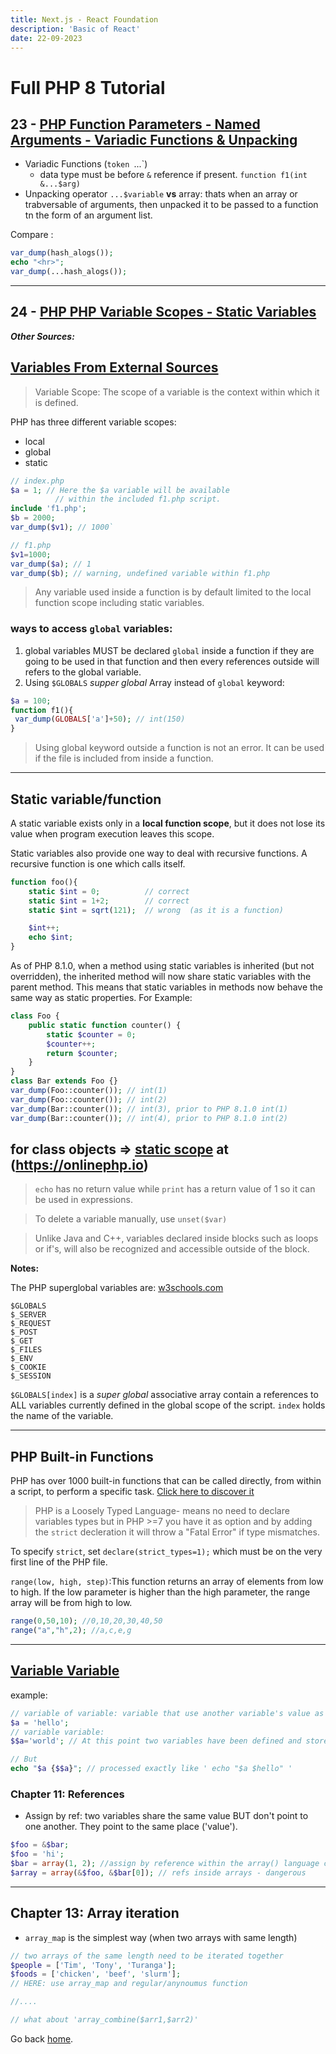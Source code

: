 ```yaml
---
title: Next.js - React Foundation
description: 'Basic of React'
date: 22-09-2023
---
```


# Full PHP 8 Tutorial

## 23 - [PHP Function Parameters - Named Arguments - Variadic Functions & Unpacking](https://www.youtube.com/watchv=I9XkWyets9w)

- Variadic Functions (`token `...`)
    - data type must be before `&` reference if present.
     `function f1(int &...$arg)`
- Unpacking operator `...$variable` **vs** array: thats when an array or trabversable of arguments, then unpacked it to be passed to a function tn the  form of an argument list.

Compare :

```php
var_dump(hash_alogs());
echo "<hr>";
var_dump(...hash_alogs());
```

---

## 24 - [PHP PHP Variable Scopes - Static Variables](https://www.youtube.com/watch?v=et1aVZWMvVE&list=PLr3d3QYzkw2xabQRUpcZ_IBk9W50M9pe-&index=24)

_**Other Sources:**_

## [Variables From External Sources](https://www.php.net/manual/en/language.variables.external.php#language.variables.external)

> Variable Scope: The scope of a variable is the context within which it is defined.

PHP has three different variable scopes:

- local
- global
- static

```php
// index.php
$a = 1; // Here the $a variable will be available 
          // within the included f1.php script.
include 'f1.php';
$b = 2000;
var_dump($v1); // 1000`
```

```php
// f1.php
$v1=1000;
var_dump($a); // 1
var_dump($b); // warning, undefined variable within f1.php
```
 
> Any variable used inside a function is by default limited to the local function scope including static variables.

### ways to access `global` variables:

1. global variables MUST be declared `global` inside a function if they are going to be used in that function and then every references outside will refers to the global variable.
2. Using `$GLOBALS` *supper global* Array instead of `global` keyword:

```php
$a = 100;
function f1(){
 var_dump(GLOBALS['a']+50); // int(150)
}
```

> Using global keyword outside a function is not an error. It can be used if the file is included from inside a function.

---

## Static variable/function

A static variable exists only in a **local function scope**, but it does not lose its value when program execution leaves this scope. 

Static variables also provide one way to deal with recursive functions.
A recursive function is one which calls itself.

```php
function foo(){
    static $int = 0;          // correct 
    static $int = 1+2;        // correct
    static $int = sqrt(121);  // wrong  (as it is a function)

    $int++;
    echo $int;
}
```


As of PHP 8.1.0, when a method using static variables is inherited (but not overridden), the inherited method will now share static variables with the parent method. This means that static variables in methods now behave the same way as static properties. 
For Example:

```php
class Foo {
    public static function counter() {
        static $counter = 0;
        $counter++;
        return $counter;
    }
}
class Bar extends Foo {}
var_dump(Foo::counter()); // int(1)
var_dump(Foo::counter()); // int(2)
var_dump(Bar::counter()); // int(3), prior to PHP 8.1.0 int(1)
var_dump(Bar::counter()); // int(4), prior to PHP 8.1.0 int(2)
```

for class objects => [static scope](https://onlinephp.io/c/19db6) at (https://onlinephp.io)
---

> `echo` has no return value while `print` has a return value of 1 so it can be used in expressions.

> To delete a variable manually, use `unset($var)`

> Unlike Java and C++, variables declared inside blocks such as loops or if's, will also be recognized and accessible outside of the block.

**Notes:**

The PHP superglobal variables are: [w3schools.com](https://w3schools.com)

    $GLOBALS
    $_SERVER
    $_REQUEST
    $_POST
    $_GET
    $_FILES
    $_ENV
    $_COOKIE
    $_SESSION

`$GLOBALS[index]` is a *super global* associative array contain a references to ALL variables currently defined in the global scope of the script. `index` holds the name of the variable.


---


## PHP Built-in Functions

PHP has over 1000 built-in functions that can be called directly, from within a script, to perform a specific task. [Click here to discover it](https://www.w3schools.com/php/php_ref_overview.asp)

> PHP is a Loosely Typed Language- means no need to declare variables types but in PHP >=7 you have it as option and by adding the `strict` decleration it will throw a "Fatal Error" if type mismatches.

To specify `strict`, set `declare(strict_types=1);` which must be on the very first line of the PHP file.


`range(low, high, step)`:This function returns an array of elements from low to high. If the low parameter is higher than the high parameter, the range array will be from high to low.

```php
range(0,50,10); //0,10,20,30,40,50
range("a","h",2); //a,c,e,g
```

---


## [Variable Variable](https://www.php.net/manual/en/language.variables.variable.php)

example:

```php
// variable of variable: variable that use another variable's value as its name, for 
$a = 'hello';
// variable variable:
$$a='world'; // At this point two variables have been defined and stored in the PHP symbol tree: $a with contents "hello" and $hello with contents "world"

// But
echo "$a {$$a}"; // processed exactly like ' echo "$a $hello" '
```

### Chapter 11: References

- Assign by ref: two variables share the same value BUT don't point to one another. They point to the same place ('value').

```php
$foo = &$bar;
$foo = 'hi';
$bar = array(1, 2); //assign by reference within the array() language construct.
$array = array(&$foo, &$bar[0]); // refs inside arrays - dangerous
```


---


## Chapter 13: Array iteration

- `array_map` is the simplest way (when two arrays with same length)

```php
// two arrays of the same length need to be iterated together
$people = ['Tim', 'Tony', 'Turanga'];
$foods = ['chicken', 'beef', 'slurm'];
// HERE: use array_map and regular/anynoumus function

//....

// what about 'array_combine($arr1,$arr2)' 

```

Go back [home](/).